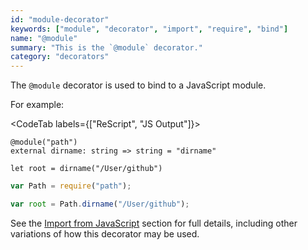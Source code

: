 ```yaml
---
id: "module-decorator"
keywords: ["module", "decorator", "import", "require", "bind"]
name: "@module"
summary: "This is the `@module` decorator."
category: "decorators"
---
```


The `@module` decorator is used to bind to a JavaScript module.

For example:

<CodeTab labels={["ReScript", "JS Output"]}>

```res
@module("path")
external dirname: string => string = "dirname"

let root = dirname("/User/github")
```

```js
var Path = require("path");

var root = Path.dirname("/User/github");
```

</CodeTab>

See the [Import from JavaScript](/docs/manual/latest/import-from-export-to-js#import-from-javascript) section for full details, including other variations of how this decorator may be used.
